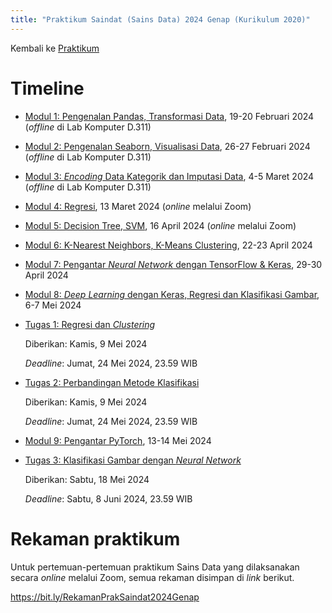 ---
title: "Praktikum Saindat (Sains Data) 2024 Genap (Kurikulum 2020)"
---

Kembali ke [Praktikum](../../../../praktikum.qmd)

# Timeline

- [Modul 1: Pengenalan Pandas, Transformasi Data](./modul1.ipynb), 19-20 Februari 2024 (*offline* di Lab Komputer D.311)

- [Modul 2: Pengenalan Seaborn, Visualisasi Data](./modul2.ipynb), 26-27 Februari 2024 (*offline* di Lab Komputer D.311)

- [Modul 3: *Encoding* Data Kategorik dan Imputasi Data](./modul3.ipynb), 4-5 Maret 2024 (*offline* di Lab Komputer D.311)

- [Modul 4: Regresi](./modul4.ipynb), 13 Maret 2024 (*online* melalui Zoom)

- [Modul 5: Decision Tree, SVM](./modul5.ipynb), 16 April 2024 (*online* melalui Zoom)

- [Modul 6: K-Nearest Neighbors, K-Means Clustering](./modul6.ipynb), 22-23 April 2024

- [Modul 7: Pengantar *Neural Network* dengan TensorFlow & Keras](./modul7.ipynb), 29-30 April 2024

- [Modul 8: *Deep Learning* dengan Keras, Regresi dan Klasifikasi Gambar](./modul8.ipynb), 6-7 Mei 2024

* [Tugas 1: Regresi dan *Clustering*](./tugas1.qmd)

    Diberikan: Kamis, 9 Mei 2024

    *Deadline*: Jumat, 24 Mei 2024, 23.59 WIB

* [Tugas 2: Perbandingan Metode Klasifikasi](./tugas2.qmd)

    Diberikan: Kamis, 9 Mei 2024

    *Deadline*: Jumat, 24 Mei 2024, 23.59 WIB

- [Modul 9: Pengantar PyTorch](./modul9.ipynb), 13-14 Mei 2024

* [Tugas 3: Klasifikasi Gambar dengan *Neural Network*](./tugas3.qmd)

    Diberikan: Sabtu, 18 Mei 2024

    *Deadline*: Sabtu, 8 Juni 2024, 23.59 WIB

# Rekaman praktikum

Untuk pertemuan-pertemuan praktikum Sains Data yang dilaksanakan secara *online* melalui Zoom, semua rekaman disimpan di *link* berikut.

<https://bit.ly/RekamanPrakSaindat2024Genap>
